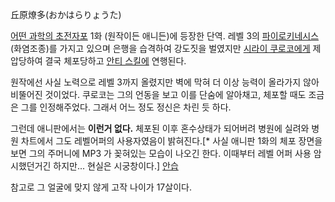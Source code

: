 丘原燎多(おかはらりょうた)

[[어떤 과학의 초전자포]] 1화 (원작이든 애니든)에 등장한 단역. 레벨 3의 [[파이로키네시스]](화염조종)를 가지고 있으며 은행을 습격하여 강도짓을 벌였지만 [[시라이 쿠로코]]에게 제압당하여 결국 체포당하고 [[안티 스킬]]에 연행된다.

원작에선 사실 노력으로 레벨 3까지 올렸지만 벽에 막혀 더 이상 능력이 올라가지 않아 비뚤어진 것이었다. 쿠로코는 그의 언동을 보고 이를 단숨에 알아채고, 체포할 때도 조금은 그를 인정해주었다. 그래서 어느 정도 정신은 차린 듯 하다.

그런데 애니판에서는 '''이런거 없다.''' 체포된 이후 혼수상태가 되어버려 병원에 실려와 병원 차트에서 그도 레벨어퍼의 사용자였음이 밝혀진다.[* 사실 애니판 1화의 체포 장면을 보면 그의 주머니에 MP3 가 꽂혀있는 모습이 나오긴 한다. 이때부터 레벨 어퍼 사용 암시했던거긴 하지만... 현실은 시궁창이다.] [[안습]]

참고로 그 얼굴에 맞지 않게 고작 나이가 17살이다.
